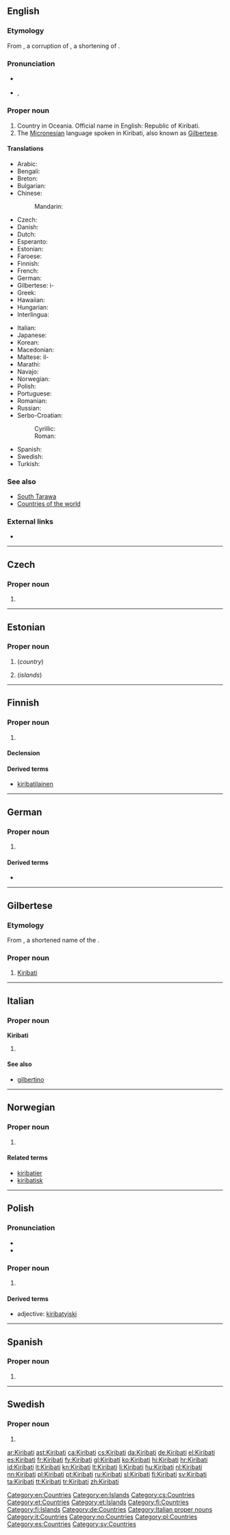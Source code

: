==English==
{{wikipedia}}

===Etymology===
From {{etyl|gil}} {{term|Kiribati|lang=gil}}, a corruption of {{etyl|en|en}} {{term|Gilbert|lang=en}}, a shortening of {{w|Gilbert Islands}}.

===Pronunciation===
* {{a|UK|US}} {{IPA|/ˈkiː.ɹɨ.bæs/|/kiː.ɹɨˈbæs/|/ˌkiː.ɹɨˈbɑs/|/ˌkiː.ɹɨˈbɑ.ti/}}
* {{audio|en-us-Kiribati.ogg|Audio (US)}}, {{audio|en-us-Kiribati-2.ogg|Audio (US)}}

===Proper noun===
{{en-proper noun}}

# Country in Oceania. Official name in English: Republic of Kiribati.
# The [[Micronesian]] language spoken in Kiribati, also known as [[Gilbertese]].

====Translations====
{{trans-top|Republic of Kiribati}}
* Arabic: {{t-|ar|كيريباتي|m|tr=kiribaati}}
* Bengali: {{t-|bn|কিরিবাস}}
* Breton: {{t-|br|Kiribati}}
* Bulgarian: {{t-|bg|Кирибати|tr=Kiribati}}
* Chinese:
*: Mandarin: {{t-|cmn|基里巴斯|tr=Jīlǐbāsī|sc=Hani}}
* Czech: {{t+|cs|Kiribati|n}}
* Danish: {{t+|da|Kiribati}}
* Dutch: {{t+|nl|Kiribati}}
* Esperanto: {{t-|eo|Kiribato}}
* Estonian: {{t-|et|Kiribati}}
* Faroese: {{t|fo|Kiribati|n}}
* Finnish: {{t+|fi|Kiribati}}
* French: {{t+|fr|Kiribati}}
* German: {{t+|de|Kiribati}}
* Gilbertese: i-{{tø|gil|Kiribati}}
* Greek: {{t+|el|Κιριμπάτι|tr=Kiribáti}}
* Hawaiian: {{tø|haw|Kilepaka}}
* Hungarian: {{t+|hu|Kiribati}}
* Interlingua: {{t-|ia|Kiribati}}
{{trans-mid}}
* Italian: {{t+|it|Kiribati}}
* Japanese: {{t+|ja|キリバス|tr=Kiribasu}}
* Korean: {{t+|ko|키리바시|tr=Kiribasi|sc=Hang}}
* Macedonian: {{t+|mk|Кирибати|n|tr=Kiribáti}}
* Maltese: il-{{t-|mt|Kiribati}}
* Marathi: {{t-|mr|किरिबाती|tr=kiribātī|sc=Deva}}
* Navajo: {{tø|nv|Kílíbas}}
* Norwegian: {{t-|no|Kiribati}}
* Polish: {{t+|pl|Kiribati}}
* Portuguese: {{t-|pt|Quiribáti}}
* Romanian: {{t-|ro|Kiribati}}
* Russian: {{t-|ru|Кирибати|f|n|tr=Kiribáti}} {{indeclinable}}
* Serbo-Croatian:
*: Cyrillic: {{t-|sh|Кирибати|m}}
*: Roman: {{t-|sh|Kiribati|m}}
* Spanish: {{t+|es|Kiribati}}
* Swedish: {{t+|sv|Kiribati}}
* Turkish: {{t+|tr|Kiribati}}
{{trans-bottom}}

===See also===
* [[South Tarawa]]
* [[Appendix:Countries of the world|Countries of the world]]

===External links===
* {{ethnologue|code=gil}}

[[Category:en:Countries]]
[[Category:en:Islands]]

----

==Czech==

===Proper noun===
{{cs-proper noun|g=n}}

# {{l|en|Kiribati}}

[[Category:cs:Countries]]

----

==Estonian==
{{wikipedia|lang=et}}

===Proper noun===
{{head|et|proper noun}}

# {{l|en|Kiribati}} (''country'')
# {{l|en|Kiribati}} (''islands'')

[[Category:et:Countries]]
[[Category:et:Islands]]

----

==Finnish==
{{wikipedia|lang=fi}}

===Proper noun===
{{fi-proper noun}}

# {{l|en|Kiribati}}

====Declension====
{{fi-decl-risti|Kiribat|nopl=1}}

====Derived terms====
* [[kiribatilainen]]

[[Category:fi:Countries]]
[[Category:fi:Islands]]

----

==German==
{{wikipedia|lang=de}}

===Proper noun===
{{head|de|proper noun|g=n}}

# {{l|en|Kiribati}}

====Derived terms====
* {{l|de|kiribatisch}}

[[Category:de:Countries]]

----

==Gilbertese==

===Etymology===
From {{etyl|en|gil}} {{term|Gilbert|lang=en}}, a shortened name of the {{w|Gilbert Islands}}.

===Proper noun===
{{head|gil|proper noun|head=i-Kiribati}}

# [[#English|Kiribati]]

----

==Italian==
{{wikipedia|lang=it}}

===Proper noun===
'''Kiribati''' {{f}} {{p}}

# {{l|en|Kiribati}}

====See also====
* [[gilbertino]]

[[Category:Italian proper nouns]]
[[Category:it:Countries]]

----

==Norwegian==

===Proper noun===
{{head|no|proper noun}}

# {{l|en|Kiribati}}

====Related terms====
* [[kiribatier]]
* [[kiribatisk]]

[[Category:no:Countries]]

----

==Polish==

===Pronunciation===
* {{IPA|/kʲiriˈbati/|lang=pl}}
* {{audio|Pl-Kiribati.ogg|Audio}}

===Proper noun===
{{head|pl|proper noun|g=n|undeclinable}}

# {{l|en|Kiribati}}

====Derived terms====
* adjective: [[kiribatyjski]]

[[Category:pl:Countries]]

----

==Spanish==
{{wikipedia|lang=es}}

===Proper noun===
{{es-proper noun}}

# {{l|en|Kiribati}}

[[Category:es:Countries]]

----

==Swedish==
{{wikipedia|lang=sv}}

===Proper noun===
{{head|sv|proper noun|g=n}}

# {{l|en|Kiribati}}

[[Category:sv:Countries]]

[[ar:Kiribati]]
[[ast:Kiribati]]
[[ca:Kiribati]]
[[cs:Kiribati]]
[[da:Kiribati]]
[[de:Kiribati]]
[[el:Kiribati]]
[[es:Kiribati]]
[[fr:Kiribati]]
[[fy:Kiribati]]
[[gl:Kiribati]]
[[ko:Kiribati]]
[[hi:Kiribati]]
[[hr:Kiribati]]
[[id:Kiribati]]
[[it:Kiribati]]
[[kn:Kiribati]]
[[lt:Kiribati]]
[[li:Kiribati]]
[[hu:Kiribati]]
[[nl:Kiribati]]
[[nn:Kiribati]]
[[pl:Kiribati]]
[[pt:Kiribati]]
[[ru:Kiribati]]
[[sl:Kiribati]]
[[fi:Kiribati]]
[[sv:Kiribati]]
[[ta:Kiribati]]
[[tt:Kiribati]]
[[tr:Kiribati]]
[[zh:Kiribati]]